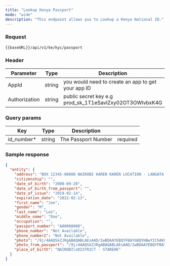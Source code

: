 ```yaml
---
title: "Lookup Kenya Passport"
mode: "wide"
description: "This endpoint allows you to Lookup a Kenya National ID."
---
```



### Request

```text [GET]
{{baseURL}}/api/v1/ke/kyc/passport
```

### Header

| Parameter | Type | Description |
| --- | --- | --- |
| AppId | string | you would need to create an app to get your app ID |
| Authorization | string | public secret key e.g prod_sk_1T1eSavlZxy02OT3OWlvbxK4G |

### Query params

| Key | Type | Description |  |
| --- | --- | --- | --- |
| id_number\* | string | The Passport Number | required |

### Sample response

```json Response
{
  "entity": {
    "address": "BOX 12345-00800 NAIROBI KAREN KAREN LOCATION - LANGATA DIVISION - KIBERA DISTRICT - STAREHE",
    "citizenship": "",
    "date_of_birth": "2000-09-20",
    "date_of_birth_from_passport": "",
    "date_of_issue": "2019-02-14",
    "expiration_date": "2022-02-13",
    "first_name": "Joe",
    "gender": "M",
    "last_name": "Leo",
    "middle_name": "Doe",
    "occupation": "",
    "passport_number": "A00000000",
    "phone_number": "Not Available",
    "phone_number2": "Not Available",
    "photo": "/9j/4AAQSkZJRgABAQABLAEsAAD/2wBDAAYEBQYFBAYGBQYHBwYIChAKCgkJChQODwwQF",
    "photo_from_passport": "/9j/4AAQSkZJRgABAQABLAEsAAD/2wBDAAYEBQYFBAYGBQYHBwYIChAKCgkJChQO",
    "place_of_birth": "NAIROBI\nDISTRICT - STAREHE"
  }
}
```
